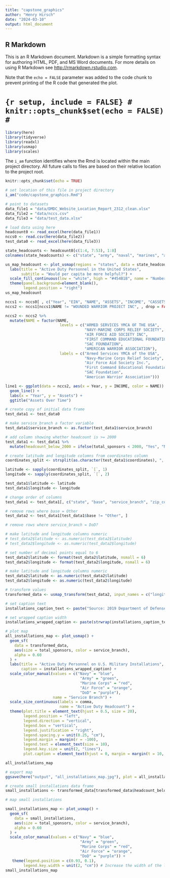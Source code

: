 ```yaml
---
title: "capstone_graphics"
author: "Henry Hirsch"
date: "2024-03-10"
output: html_document
---
```



## R Markdown

This is an R Markdown document. Markdown is a simple formatting syntax for authoring HTML, PDF, and MS Word documents. For more details on using R Markdown see <http://rmarkdown.rstudio.com>.

Note that the `echo = FALSE` parameter was added to the code chunk to prevent printing of the R code that generated the plot.

# ```{r setup, include = FALSE}
# knitr::opts_chunk$set(echo = FALSE)
# ```

```r
library(here)
library(tidyverse)
library(readxl)
library(usmap)
library(scales)
```

The `i_am` function identifies where the Rmd is located within the main project directory. All future calls to files are based on their relative location to the project root.

```r
knitr::opts_chunk$set(echo = TRUE)

# set location of this file in project directory
i_am("code/capstone_graphics.Rmd")

# point to datasets
data_file1 = "data/DMDC_Website_Location_Report_2312_clean.xlsx"
data_file2 = "data/nccs.csv"
data_file3 = "data/test_data.xlsx"
```


```r
# load data using here
headcount0 <- read_excel(here(data_file1))
nccs0 <- read.csv(here(data_file2))
test_data0 <- read_excel(here(data_file3))

```


``` r
state_headcounts <- headcount0[c(1:4, 7:53), 1:8]
colnames(state_headcounts) <- c("state", "army", "naval", "marines", "air", "space", "coast", "active_duty_total")

us_map_headcount <- plot_usmap(regions = "states", data = state_headcounts, values = "active_duty_total", labels = FALSE) + 
  labs(title = "Active Duty Personnel in the United States",
       subtitle = "Would per capita be more helpful?") + 
  scale_fill_continuous(low = "white", high = "#454B1B", name = "Number of Personnel", label = scales::comma) + 
  theme(panel.background=element_blank(),
        legend.position = "right")
us_map_headcount
```

```r
nccs1 <- nccs0[ , c("Year", "EIN", "NAME", "ASSETS", "INCOME", "CASSETS", "CTOTREV")]
nccs2 <- nccs1[nccs1$NAME != "WOUNDED WARRIOR PROJECT INC", , drop = FALSE]

nccs2 <- nccs2 %>% 
  mutate(NAME = factor(NAME,
                        levels = c("ARMED SERVICES YMCA OF THE USA", 
                                   "NAVY-MARINE CORPS RELIEF SOCIETY",
                                   "AIR FORCE AID SOCIETY INC", 
                                   "FIRST COMMAND EDUCATIONAL FOUNDATION",
                                   "SAC FOUNDATION", 
                                   "AMERICAN WARRIOR ASSOCIATION"),
                        labels = c("Armed Services YMCA of the USA", 
                                   "Navy-Marine Corps Relief Society",
                                   "Air Force Aid Society Inc.", 
                                   "First Command Educational Foundation",
                                   "SAC Foundation", 
                                   "American Warrior Association")))

line1 <- ggplot(data = nccs2, aes(x = Year, y = INCOME, color = NAME)) +
  geom_line() +
  labs(x = "Year", y = "Assets") +
  ggtitle("Assets Over Time")

```

```r
# create copy of initial data frame
test_data1 <- test_data0

# make service_branch a factor variable
test_data1$service_branch <- as.factor(test_data1$service_branch)

# add column showing whether headcount is >= 2000
test_data1 <- test_data1 %>%
  mutate(headcount_below_2000 = ifelse(total_sponsors < 2000, "Yes", "No"))

# create latitude and longitude columns from coordinates column
coordinates_split <- strsplit(as.character(test_data1$coordinates), ", ")

latitude <- sapply(coordinates_split, `[`, 1)
longitude <- sapply(coordinates_split, `[`, 2)

test_data1$latitude <- latitude
test_data1$longitude <- longitude

# change order of columns
test_data1 <- test_data1[, c("state", "base", "service_branch", "zip_code", "coordinates", "longitude", "latitude", "nmc", "miles_to_nmc", "headcount_below_2000", "total_sponsors", "total_spouses", "children0-5", "children6-11", "children12-18", "children19andup", "other_dependents", "total_personnel")]

# remove rows where base = Other
test_data2 <- test_data1[test_data1$base != "Other", ]

# remove rows where service_branch = DoD?

# make latitude and longitude columns numeric
# test_data2$latitude <- as.numeric(test_data2$latitude)
# test_data2$longitude <- as.numeric(test_data2$longitude)

# set number of decimal points equal to 6
test_data2$latitude <- format(test_data2$latitude, nsmall = 6)
test_data2$longitude <- format(test_data2$longitude, nsmall = 6)

# make latitude and longitude columns numeric
test_data2$latitude <- as.numeric(test_data2$latitude)
test_data2$longitude <- as.numeric(test_data2$longitude)

# transform values
transformed_data <- usmap_transform(test_data2, input_names = c("longitude", "latitude"), output_names = NULL)

# set caption text
installations_caption_text <- paste("Source: 2019 Department of Defense Demographics Report. No newer data on military installation headcounts is available. The Department of Defense stopped publishing disaggregated headcount data after 2019.")

# set wrapped caption width
installations_wrapped_caption <- paste(strwrap(installations_caption_text, width = 75), collapse = "\n")

# plot map
all_installations_map <- plot_usmap() +
  geom_sf(
    data = transformed_data,
    aes(size = total_sponsors, color = service_branch),
    alpha = 0.60
  ) +
  labs(title = "Active Duty Personnel on U.S. Military Installations",
       caption = installations_wrapped_caption) + 
  scale_color_manual(values = c("Navy" = "blue", 
                                 "Army" = "green", 
                                 "Marine Corps" = "red", 
                                 "Air Force" = "orange", 
                                 "DoD" = "purple"),
                     name = "Service Branch") +
  scale_size_continuous(labels = comma, 
                        name = "Active Duty Headcount") +
  theme(plot.title = element_text(hjust = 0.5, size = 20),
        legend.position = "left",
        legend.direction = "vertical",
        legend.box = "vertical",
        legend.justification = "right",
        legend.spacing.y = unit(0.25, "cm"),
        legend.margin = margin(r = -100),
        legend.text = element_text(size = 10),
        legend.key.size = unit(2, "lines"),
        plot.caption = element_text(hjust = 0, margin = margin(t = 10, r = 0, b = 0, l = 0)))

all_installations_map

# export map
ggsave(here("output", "all_installations_map.jpg"), plot = all_installations_map, width = 12, height = 9, dpi = 300)
```

```r
# create small installations data frame
small_installations <- transformed_data[transformed_data$headcount_below_2000 == "Yes", ]

# map small installations

small_installations_map <- plot_usmap() +
  geom_sf(
    data = small_installations,
    aes(size = total_sponsors, color = service_branch),
    alpha = 0.60
  ) +
  scale_color_manual(values = c("Navy" = "blue", 
                                 "Army" = "green", 
                                 "Marine Corps" = "red", 
                                 "Air Force" = "orange", 
                                 "DoD" = "purple")) +
   theme(legend.position = c(0.93, 0.1),
        legend.key.width = unit(2, "cm")) # Increase the width of the legend key  # Adjust x and y coordinates as needed
small_installations_map


```

